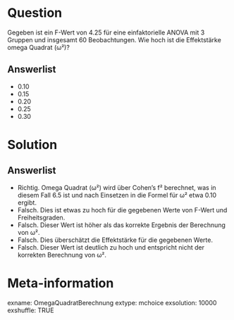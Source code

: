 Question
========

Gegeben ist ein F-Wert von 4.25 für eine einfaktorielle ANOVA mit 3 Gruppen und insgesamt 60 Beobachtungen. Wie hoch ist die Effektstärke omega Quadrat (ω²)?

Answerlist
----------

* 0.10
* 0.15
* 0.20
* 0.25
* 0.30

Solution
========

Answerlist
----------

* Richtig. Omega Quadrat (ω²) wird über Cohen's f² berechnet, was in diesem Fall 6.5 ist und nach Einsetzen in die Formel für ω² etwa 0.10 ergibt.
* Falsch. Dies ist etwas zu hoch für die gegebenen Werte von F-Wert und Freiheitsgraden.
* Falsch. Dieser Wert ist höher als das korrekte Ergebnis der Berechnung von ω².
* Falsch. Dies überschätzt die Effektstärke für die gegebenen Werte.
* Falsch. Dieser Wert ist deutlich zu hoch und entspricht nicht der korrekten Berechnung von ω².

Meta-information
================
exname: OmegaQuadratBerechnung
extype: mchoice 
exsolution: 10000
exshuffle: TRUE
